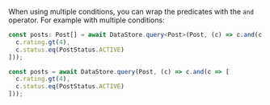 When using multiple conditions, you can wrap the predicates with the `and` operator. For example with multiple conditions:

<BlockSwitcher>
<Block name="TypeScript">

```ts
const posts: Post[] = await DataStore.query<Post>(Post, (c) => c.and(c => [
  c.rating.gt(4),
  c.status.eq(PostStatus.ACTIVE)
]));
```

</Block>
<Block name="JavaScript">

```js
const posts = await DataStore.query(Post, (c) => c.and(c => [
  c.rating.gt(4),
  c.status.eq(PostStatus.ACTIVE)
]));
```

</Block>
</BlockSwitcher>